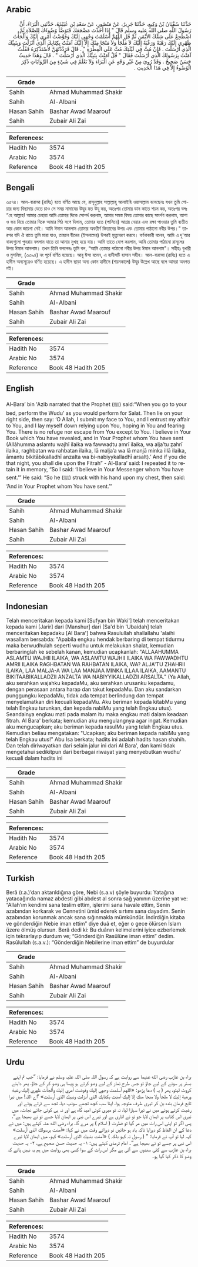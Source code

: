 ## Arabic


<div dir="rtl" lang="ar" style={{fontSize:'larger',backgroundColor:'#f8f9fa',padding:20}}>
حَدَّثَنَا سُفْيَانُ بْنُ وَكِيعٍ، حَدَّثَنَا جَرِيرٌ، عَنْ مَنْصُورٍ، عَنْ سَعْدِ بْنِ عُبَيْدَةَ، حَدَّثَنِي الْبَرَاءُ، أَنَّ رَسُولَ اللَّهِ صلى الله عليه وسلم قَالَ ‏"‏ إِذَا أَخَذْتَ مَضْجَعَكَ فَتَوَضَّأْ وُضُوءَكَ لِلصَّلاَةِ ثُمَّ اضْطَجِعْ عَلَى شِقِّكَ الأَيْمَنِ ثُمَّ قُلِ اللَّهُمَّ أَسْلَمْتُ وَجْهِي إِلَيْكَ وَفَوَّضْتُ أَمْرِي إِلَيْكَ وَأَلْجَأْتُ ظَهْرِي إِلَيْكَ رَهْبَةً وَرَغْبَةً إِلَيْكَ لاَ مَلْجَأَ وَلاَ مَنْجَا مِنْكَ إِلاَّ إِلَيْكَ آمَنْتُ بِكِتَابِكَ الَّذِي أَنْزَلْتَ وَبِنَبِيِّكَ الَّذِي أَرْسَلْتَ ‏.‏ فَإِنْ مُتَّ فِي لَيْلَتِكَ مُتَّ عَلَى الْفِطْرَةِ ‏"‏ ‏.‏ قَالَ فَرَدَّدْتُهُنَّ لأَسْتَذْكِرَهُ فَقُلْتُ آمَنْتُ بِرَسُولِكَ الَّذِي أَرْسَلْتَ فَقَالَ ‏"‏ قُلْ آمَنْتُ بِنَبِيِّكَ الَّذِي أَرْسَلْتَ ‏"‏ ‏.‏ قَالَ وَهَذَا حَدِيثٌ حَسَنٌ صَحِيحٌ ‏.‏ وَقَدْ رُوِيَ مِنْ غَيْرِ وَجْهٍ عَنِ الْبَرَاءِ وَلاَ نَعْلَمُ فِي شَيْءٍ مِنَ الرِّوَايَاتِ ذُكِرَ الْوُضُوءُ إِلاَّ فِي هَذَا الْحَدِيثِ ‏.‏
</div>
<div style={{backgroundColor:'#f8f9fa',padding:20, marginBottom: 10}}><table> <thead> <tr> <th>Grade</th> <th></th> </tr> </thead> <tbody> <tr><td>Sahih</td><td>Ahmad Muhammad Shakir</td></tr><tr><td>Sahih</td><td>Al-Albani</td></tr><tr><td>Hasan Sahih</td><td>Bashar Awad Maarouf</td></tr><tr><td>Sahih</td><td>Zubair Ali Zai</td></tr></tbody></table><table> <thead> <tr> <th>References:</th> <th></th> </tr> </thead> <tbody><tr><td>Hadith No</td><td>3574</td></tr><tr><td>Arabic No</td><td>3574</td></tr><tr><td>Reference</td><td>Book 48 Hadith 205</td></tr></tbody></table></div>

## Bengali


<div dir="ltr" lang="bn" style={{fontSize:'larger',backgroundColor:'#f8f9fa',padding:20}}>
৩৫৭৪। আল-বারাআ (রাযিঃ) হতে বর্ণিত আছে যে, রাসূলুল্লাহ সাল্লাল্লাহু আলাইহি ওয়াসাল্লাম বলেছেনঃ যখন তুমি শোয়ার জন্য বিছানায় যেতে চাও সে সময় নামাযের উযূর মত উযূ কর, অতঃপর তোমার ডান কাতে শয়ন কর, অতঃপর বলঃ “হে আল্লাহ! আমার চেহারা আমি তোমার দিকে সোপর্দ করলাম, আমার সমস্ত বিষয় তোমার কাছে সমর্পণ করলাম, আশা ও ভয় নিয়ে তোমার দিকে আমার পিঠ সপে দিলাম, তোমার হতে (পালিয়ে) আশ্রয় নেয়ার এবং রক্ষা পাওয়ার তুমি ব্যতীত আর কোন জায়গা নেই। আমি ঈমান আনলাম তোমার অবতীর্ণ কিতাবের উপর এবং তোমার পাঠানো নবীর উপর।" তারপর যদি ঐ রাতে তুমি মারা যাও, তাহলে দ্বীনের (ইসলামের) উপরই মৃত্যুবরণ করবে। বর্ণনাকারী বলেন, আমি এ দু'আর বাক্যগুলো পুনরায় বললাম যাতে তা আমার মুখস্থ হয়ে যায়। আমি তাতে যোগ করলাম, আমি তোমার পাঠানো রাসূলের উপর ঈমান আনলাম। তখন তিনি বললেনঃ তুমি বল, “আমি তোমার পাঠানো নবীর উপর ঈমান আনলাম"। সহীহঃ বুখারী ও মুসলিম, (৩৩৯৪) নং পূর্বে বর্ণিত হয়েছে। আবূ ঈসা বলেন, এ হাদীসটি হাসান সহীহ। আল-বারাআ (রাযিঃ) হতে এ হাদীস অন্যসূত্রেও বর্ণিত হয়েছে। এ হাদীস ছাড়া অন্য কোন হাদীসে (শয়নকালে) উযূর উল্লেখ আছে বলে আমরা অবগত নই।
</div>
<div style={{backgroundColor:'#f8f9fa',padding:20, marginBottom: 10}}><table> <thead> <tr> <th>Grade</th> <th></th> </tr> </thead> <tbody> <tr><td>Sahih</td><td>Ahmad Muhammad Shakir</td></tr><tr><td>Sahih</td><td>Al-Albani</td></tr><tr><td>Hasan Sahih</td><td>Bashar Awad Maarouf</td></tr><tr><td>Sahih</td><td>Zubair Ali Zai</td></tr></tbody></table><table> <thead> <tr> <th>References:</th> <th></th> </tr> </thead> <tbody><tr><td>Hadith No</td><td>3574</td></tr><tr><td>Arabic No</td><td>3574</td></tr><tr><td>Reference</td><td>Book 48 Hadith 205</td></tr></tbody></table></div>

## English


<div dir="ltr" lang="en" style={{fontSize:'larger',backgroundColor:'#f8f9fa',padding:20}}>
Al-Bara’ bin 'Azib narrated that the Prophet (ﷺ) said:“When you go to your bed, perform the Wudu’ as you would perform for Salat. Then lie on your right side, then say: ‘O Allah, I submit my face to You, and I entrust my affair to You, and I lay myself down relying upon You, hoping in You and fearing You. There is no refuge nor escape from You except to You. I believe in Your Book which You have revealed, and in Your Prophet whom You have sent (Allāhumma aslamtu wajhī ilaika wa fawwaḍtu amrī ilaika, wa alja’tu ẓahrī ilaika, raghbatan wa rahbatan ilaika, lā malja’a wa lā manjā minka illā ilaika, āmantu bikitābikalladhī anzalta wa bi-nabiyykalladhī arsalt).’ And if you die that night, you shall die upon the Fitrah” - Al-Bara’ said: I repeated it to retain it in memory, “So I said: ‘I believe in Your Messenger whom You have sent.’” He said: “So he (ﷺ) struck with his hand upon my chest, then said: ‘And in Your Prophet whom You have sent.’”
</div>
<div style={{backgroundColor:'#f8f9fa',padding:20, marginBottom: 10}}><table> <thead> <tr> <th>Grade</th> <th></th> </tr> </thead> <tbody> <tr><td>Sahih</td><td>Ahmad Muhammad Shakir</td></tr><tr><td>Sahih</td><td>Al-Albani</td></tr><tr><td>Hasan Sahih</td><td>Bashar Awad Maarouf</td></tr><tr><td>Sahih</td><td>Zubair Ali Zai</td></tr></tbody></table><table> <thead> <tr> <th>References:</th> <th></th> </tr> </thead> <tbody><tr><td>Hadith No</td><td>3574</td></tr><tr><td>Arabic No</td><td>3574</td></tr><tr><td>Reference</td><td>Book 48 Hadith 205</td></tr></tbody></table></div>

## Indonesian


<div dir="ltr" lang="id" style={{fontSize:'larger',backgroundColor:'#f8f9fa',padding:20}}>
Telah menceritakan kepada kami [Sufyan bin Waki'] telah menceritakan kepada kami [Jarir] dari [Manshur] dari [Sa'd bin 'Ubaidah] telah menceritakan kepadaku [Al Bara'] bahwa Rasulullah shallallahu 'alaihi wasallam bersabda: "Apabila engkau hendak berbaring di tempat tidurmu maka berwudhulah seperti wudhu untuk melakukan shalat, kemudian berbaringlah ke sebelah kanan, kemudian ucapkanlah: "ALLAAHUMMA ASLAMTU WAJHII ILAIKA, WA ASLAMTU WAJHII ILAIKA WA FAWWADHTU AMRII ILAIKA RAGHBATAN WA RAHBATAN ILAIKA, WA? ALJA'TU ZHAHRII ILAIKA, LAA MALJA-A WA LAA MANJAA MINKA ILLAA ILAIKA, AAMANTU BIKITAABIKALLADZII ANZALTA WA NABIYYIKALLADZII ARSALTA." (Ya Allah, aku serahkan wajahku kepadaMu, aku serahkan urusanku kepadamu, dengan perasaan antara harap dan takut kepadaMu. Dan aku sandarkan punggungku kepadaMu, tidak ada tempat berlindung dan tempat menyelamatkan diri kecuali kepadaMu. Aku beriman kepada kitabMu yang telah Engkau turunkan, dan kepada nabiMu yang telah Engkau utus). Seandainya engkau mati pada malam itu maka engkau mati dalam keadaan fitrah. Al Bara' berkata; kemudian aku mengulangnya agar ingat. Kemudian aku mengucapkan; aku beriman kepada rasulMu yang telah Engkau utus. Kemudian beliau mengatakan: "Ucapkan; aku beriman kepada nabiMu yang telah Engkau utus!" Abu Isa berkata; hadits ini adalah hadits hasan shahih. Dan telah diriwayatkan dari selain jalur ini dari Al Bara', dan kami tidak mengetahui sedikitpun dari berbagai riwayat yang menyebutkan wudhu' kecuali dalam hadits ini
</div>
<div style={{backgroundColor:'#f8f9fa',padding:20, marginBottom: 10}}><table> <thead> <tr> <th>Grade</th> <th></th> </tr> </thead> <tbody> <tr><td>Sahih</td><td>Ahmad Muhammad Shakir</td></tr><tr><td>Sahih</td><td>Al-Albani</td></tr><tr><td>Hasan Sahih</td><td>Bashar Awad Maarouf</td></tr><tr><td>Sahih</td><td>Zubair Ali Zai</td></tr></tbody></table><table> <thead> <tr> <th>References:</th> <th></th> </tr> </thead> <tbody><tr><td>Hadith No</td><td>3574</td></tr><tr><td>Arabic No</td><td>3574</td></tr><tr><td>Reference</td><td>Book 48 Hadith 205</td></tr></tbody></table></div>

## Turkish


<div dir="ltr" lang="tr" style={{fontSize:'larger',backgroundColor:'#f8f9fa',padding:20}}>
Berâ (r.a.)’dan aktarıldığına göre, Nebi (s.a.v) şöyle buyurdu: Yatağına yatacağında namaz abdesti gibi abdest al sonra sağ yanının üzerine yat ve: “Allah’ım kendimi sana teslim ettim, işlerimi sana havale ettim, Senin azabından korkarak ve Cennetini ümid ederek sırtımı sana dayadım. Senin azabından korunmak ancak sana sığınmakla mümkündür. İndirdiğin kitaba ve gönderdiğin Nebie iman ettim” diye duâ et, eğer o gece ölürsen İslam üzere ölmüş olursun. Berâ dedi ki: Bu duânın kelimelerini iyice ezberlemek için tekrarlayıp durdum ve; “Gönderdiğin Rasûlüne iman ettim” dedim. Rasûlullah (s.a.v.): “Gönderdiğin Nebilerine iman ettim” de buyurdular
</div>
<div style={{backgroundColor:'#f8f9fa',padding:20, marginBottom: 10}}><table> <thead> <tr> <th>Grade</th> <th></th> </tr> </thead> <tbody> <tr><td>Sahih</td><td>Ahmad Muhammad Shakir</td></tr><tr><td>Sahih</td><td>Al-Albani</td></tr><tr><td>Hasan Sahih</td><td>Bashar Awad Maarouf</td></tr><tr><td>Sahih</td><td>Zubair Ali Zai</td></tr></tbody></table><table> <thead> <tr> <th>References:</th> <th></th> </tr> </thead> <tbody><tr><td>Hadith No</td><td>3574</td></tr><tr><td>Arabic No</td><td>3574</td></tr><tr><td>Reference</td><td>Book 48 Hadith 205</td></tr></tbody></table></div>

## Urdu


<div dir="rtl" lang="ur" style={{fontSize:'larger',backgroundColor:'#f8f9fa',padding:20}}>
براء بن عازب رضی الله عنہما سے روایت ہے کہ رسول اللہ صلی اللہ علیہ وسلم نے فرمایا: ”جب تم اپنے بستر پر سونے کے لیے جاؤ تو جس طرح نماز کے لیے وضو کرتے ہو ویسا ہی وضو کر کے جاؤ، پھر داہنے کروٹ لیٹو، پھر ( یہ ) دعا پڑھو: «اللهم أسلمت وجهي إليك وفوضت أمري إليك وألجأت ظهري إليك رغبة ورهبة إليك لا ملجأ ولا منجا منك إلا إليك آمنت بكتابك الذي أنزلت ونبيك الذي أرسلت» ”اے اللہ! میں تیرا تابع فرمان بندہ بن کر تیری طرف متوجہ ہوا، اپنا سب کچھ تجھے سونپ دیا، تجھ سے ڈرتے ہوئے اور رغبت کرتے ہوئے میں نے تیرا سہارا لیا، نہ تو میری کوئی امید گاہ ہے اور نہ ہی کوئی جائے نجات، میں تیری اس کتاب پر ایمان لایا جو تو نے اتاری ہے اور تیرے اس نبی پر ایمان لایا جسے تو نے بھیجا ہے“، پس اگر تو اپنی اس رات میں مر گیا تو فطرت ( اسلام ) پر مرے گا، براء رضی الله عنہ کہتے ہیں: میں نے دعا کے ان الفاظ کو دہرایا تاکہ یاد ہو جائیں تو دہراتے وقت میں نے کہا: «آمنت برسولك الذي أرسلت» کہہ لیا تو آپ نے فرمایا: ” ( رسول نہ کہو بلکہ ) «آمنت بنبيك الذي أرسلت» کہو، میں ایمان لایا تیرے اس نبی پر جسے تو نے بھیجا ہے“۔ امام ترمذی کہتے ہیں: ۱- یہ حدیث حسن صحیح ہے، ۲- یہ حدیث براء بن عازب سے کئی سندوں سے آئی ہے مگر اس رات کے سوا کسی بھی روایت میں ہم یہ نہیں پاتے کہ وضو کا ذکر کیا گیا ہو۔
</div>
<div style={{backgroundColor:'#f8f9fa',padding:20, marginBottom: 10}}><table> <thead> <tr> <th>Grade</th> <th></th> </tr> </thead> <tbody> <tr><td>Sahih</td><td>Ahmad Muhammad Shakir</td></tr><tr><td>Sahih</td><td>Al-Albani</td></tr><tr><td>Hasan Sahih</td><td>Bashar Awad Maarouf</td></tr><tr><td>Sahih</td><td>Zubair Ali Zai</td></tr></tbody></table><table> <thead> <tr> <th>References:</th> <th></th> </tr> </thead> <tbody><tr><td>Hadith No</td><td>3574</td></tr><tr><td>Arabic No</td><td>3574</td></tr><tr><td>Reference</td><td>Book 48 Hadith 205</td></tr></tbody></table></div>